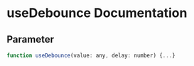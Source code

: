 
<Meta title="Hooks/useDebounce"  />

# useDebounce Documentation
<Preview>
  <Story name="useDebounce">
    
  </Story>
</Preview>

## Parameter
```js
function useDebounce(value: any, delay: number) {...}
```
